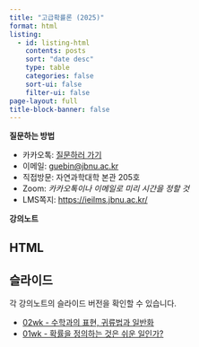 ```yaml
---
title: "고급확률론 (2025)"
format: html
listing:
  - id: listing-html
    contents: posts
    sort: "date desc"
    type: table
    categories: false
    sort-ui: false
    filter-ui: false
page-layout: full
title-block-banner: false
---
```


**질문하는 방법**

- 카카오톡: [질문하러 가기](http://pf.kakao.com/_txeIFG/chat)
- 이메일: <guebin@jbnu.ac.kr>
- 직접방문: 자연과학대학 본관 205호 
- Zoom: *카카오톡이나 이메일로 미리 시간을 정할 것*
- LMS쪽지: <https://ieilms.jbnu.ac.kr/>

**강의노트**

::: {.panel-tabset}

## HTML

::: {#listing-html}
:::

## 슬라이드

각 강의노트의 슬라이드 버전을 확인할 수 있습니다.

- [02wk - 수학과의 표현, 귀류법과 일반화](posts/02wk-slides.html)
- [01wk - 확률을 정의하는 것은 쉬운 일인가?](posts/01wk-slides.html)


::: 